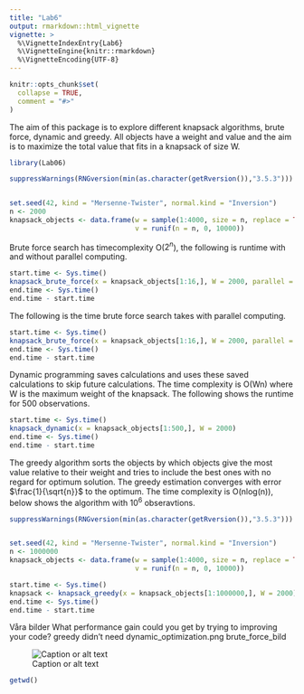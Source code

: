 ```yaml
---
title: "Lab6"
output: rmarkdown::html_vignette
vignette: >
  %\VignetteIndexEntry{Lab6}
  %\VignetteEngine{knitr::rmarkdown}
  %\VignetteEncoding{UTF-8}
---
```


```r
knitr::opts_chunk$set(
  collapse = TRUE,
  comment = "#>"
)
```

The aim of this package is to explore different knapsack algorithms, brute force, dynamic and greedy. All objects have a weight and value and the aim is to maximize the total value that fits in a knapsack of size W.

```r
library(Lab06)

suppressWarnings(RNGversion(min(as.character(getRversion()),"3.5.3"))) 


set.seed(42, kind = "Mersenne-Twister", normal.kind = "Inversion")
n <- 2000
knapsack_objects <- data.frame(w = sample(1:4000, size = n, replace = TRUE),
                               v = runif(n = n, 0, 10000))
```

Brute force search has timecomplexity O($2^n$), the following is runtime with and without parallel computing.
```r
start.time <- Sys.time()
knapsack_brute_force(x = knapsack_objects[1:16,], W = 2000, parallel = FALSE)
end.time <- Sys.time()
end.time - start.time

```
The following is the time brute force search takes with parallel computing.
```r
start.time <- Sys.time()
knapsack_brute_force(x = knapsack_objects[1:16,], W = 2000, parallel = TRUE)
end.time <- Sys.time()
end.time - start.time
```


Dynamic programming saves calculations and uses these saved calculations to skip future calculations. The time complexity is O(Wn) where W is the maximum weight of the knapsack. The following shows the runtime for 500 observations.
```r
start.time <- Sys.time()
knapsack_dynamic(x = knapsack_objects[1:500,], W = 2000)
end.time <- Sys.time()
end.time - start.time

```

The greedy algorithm sorts the objects by which objects give the most value relative to their weight and tries to include the best ones with no regard for optimum solution. The greedy estimation converges with error $\frac{1}{\sqrt{n}}$ to the optimum. The time complexity is O(nlog(n)), below shows the algorithm with $10^6$ obseravtions.
```r

suppressWarnings(RNGversion(min(as.character(getRversion()),"3.5.3"))) 


set.seed(42, kind = "Mersenne-Twister", normal.kind = "Inversion")
n <- 1000000
knapsack_objects <- data.frame(w = sample(1:4000, size = n, replace = TRUE),
                               v = runif(n = n, 0, 10000))

start.time <- Sys.time()
knapsack <- knapsack_greedy(x = knapsack_objects[1:1000000,], W = 2000)
end.time <- Sys.time()
end.time - start.time

```

Våra bilder
What performance gain could you get by trying to improving your code?
greedy didn't need
dynamic_optimization.png
brute_force_bild

![Caption or alt text](path/to/image.png)
```r
getwd()
```


